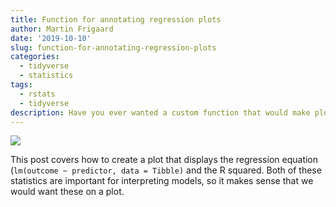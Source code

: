 ```yaml
---
title: Function for annotating regression plots
author: Martin Frigaard
date: '2019-10-10'
slug: function-for-annotating-regression-plots
categories:
  - tidyverse
  - statistics
tags:
  - rstats
  - tidyverse
description: Have you ever wanted a custom function that would make plotting model outputs? We cover that in this post. 
---
```



![](/post/2019-10-10-function-for-annotating-regression-plots_files/tidyverse-3.0.jpg)

This post covers how to create a plot that displays the regression equation (`lm(outcome ~ predictor, data = Tibble)` and the R squared. Both of these statistics are important for interpreting models, so it makes sense that we would want these on a plot. 



